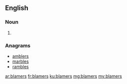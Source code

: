 ==English==

===Noun===
{{head|en}}

# {{plural of|blamer}}

===Anagrams===
* [[amblers#English|amblers]]
* [[marbles#English|marbles]]
* [[rambles#English|rambles]]

[[ar:blamers]]
[[fr:blamers]]
[[ku:blamers]]
[[mg:blamers]]
[[my:blamers]]